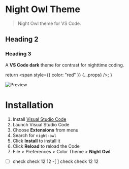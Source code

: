
# Night Owl Theme

> Night Owl theme for VS Code.

## Heading 2

### Heading 3

A **VS Code dark** theme for contrast for nighttime coding.


  return <span style={{ color: "red" }} {...props} />;
}

![Preview](images/preview.gif)

# Installation

1.  Install [Visual Studio Code](https://code.visualstudio.com/)
2.  Launch Visual Studio Code
3.  Choose **Extensions** from menu
4.  Search for `night-owl`
5.  Click **Install** to install it
6.  Click **Reload** to reload the Code
7.  File > Preferences > Color Theme > **Night Owl**

-[ ] check check 12 12 -[ ] check check 12 12

